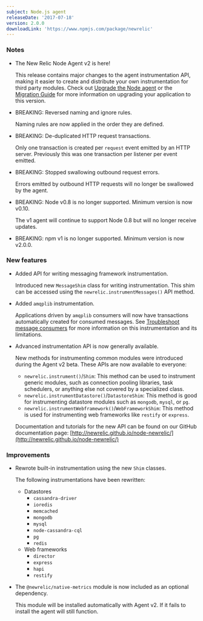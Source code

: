 ```yaml
---
subject: Node.js agent
releaseDate: '2017-07-18'
version: 2.0.0
downloadLink: 'https://www.npmjs.com/package/newrelic'
---
```


### Notes

* The New Relic Node Agent v2 is here!

  This release contains major changes to the agent instrumentation API, making it easier to create and distribute your own instrumentation for third party modules. Check out [Upgrade the Node agent](https://docs.newrelic.com/docs/agents/nodejs-agent/installation-configuration/upgrade-nodejs-agent) or the [Migration Guide](https://github.com/newrelic/node-newrelic/blob/master/Migration%20Guide.md) for more information on upgrading your application to this version.
* BREAKING: Reversed naming and ignore rules.

  Naming rules are now applied in the order they are defined.
* BREAKING: De-duplicated HTTP request transactions.

  Only one transaction is created per `request` event emitted by an HTTP server. Previously this was one transaction per listener per event emitted.
* BREAKING: Stopped swallowing outbound request errors.

  Errors emitted by outbound HTTP requests will no longer be swallowed by the agent.
* BREAKING: Node v0.8 is no longer supported. Minimum version is now v0.10.

  The v1 agent will continue to support Node 0.8 but will no longer receive updates.
* BREAKING: npm v1 is no longer supported. Minimum version is now v2.0.0.

### New features

* Added API for writing messaging framework instrumentation.

  Introduced new `MessageShim` class for writing instrumentation. This shim can be accessed using the `newrelic.instrumentMessages()` API method.
* Added `amqplib` instrumentation.

  Applications driven by `amqplib` consumers will now have transactions automatically created for consumed messages. See [Troubleshoot message consumers](https://docs.newrelic.com/docs/agents/nodejs-agent/troubleshooting/troubleshoot-message-consumers) for more information on this instrumentation and its limitations.
* Advanced instrumentation API is now generally available.

  New methods for instrumenting common modules were introduced during the Agent v2 beta. These APIs are now available to everyone:

  * `newrelic.instrument()`/`Shim`: This method can be used to instrument generic modules, such as connection pooling libraries, task schedulers, or anything else not covered by a specialized class.
  * `newrelic.instrumentDatastore()`/`DatastoreShim`: This method is good for instrumenting datastore modules such as `mongodb`, `mysql`, or `pg`.
  * `newrelic.instrumentWebframework()`/`WebFrameworkShim`: This method is used for instrumenting web frameworks like `restify` or `express`.

  Documentation and tutorials for the new API can be found on our GitHub documentation page: [http://newrelic.github.io/node-newrelic/](http://newrelic.github.io/node-newrelic/)

### Improvements

* Rewrote built-in instrumentation using the new `Shim` classes.

  The following instrumentations have been rewritten:

  * Datastores
    * `cassandra-driver`
    * `ioredis`
    * `memcached`
    * `mongodb`
    * `mysql`
    * `node-cassandra-cql`
    * `pg`
    * `redis`
  * Web frameworks
    * `director`
    * `express`
    * `hapi`
    * `restify`
* The `@newrelic/native-metrics` module is now included as an optional dependency.

  This module will be installed automatically with Agent v2. If it fails to install the agent will still function.
